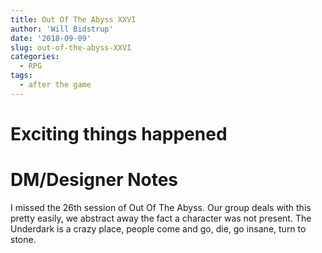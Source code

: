 ```yaml
---
title: Out Of The Abyss XXVI
author: 'Will Bidstrup'
date: '2018-09-09'
slug: out-of-the-abyss-XXVI
categories:
  - RPG
tags:
  - after the game
---
```


# Exciting things happened



# DM/Designer Notes

I missed the 26th session of Out Of The Abyss. Our group deals with this pretty easily, we abstract away the fact a character was not present. The Underdark is a crazy place, people come and go, die, go insane, turn to stone. 
